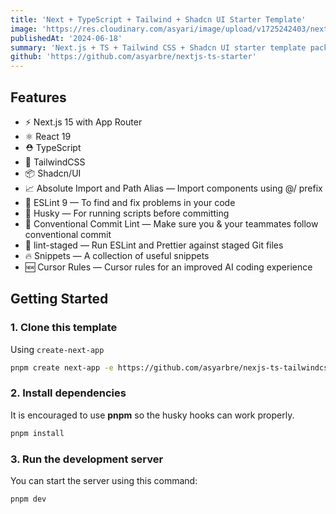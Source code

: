 ```yaml
---
title: 'Next + TypeScript + Tailwind + Shadcn UI Starter Template'
image: 'https://res.cloudinary.com/asyari/image/upload/v1725242403/next-starter_qxfjmt.jpg'
publishedAt: '2024-06-18'
summary: 'Next.js + TS + Tailwind CSS + Shadcn UI starter template packed with useful development features.'
github: 'https://github.com/asyarbre/nextjs-ts-starter'
---
```


## Features

- ⚡️ Next.js 15 with App Router
- ⚛️ React 19
- ⛑ TypeScript
- 💨 TailwindCSS
- 📦 Shadcn/UI
- 📈 Absolute Import and Path Alias — Import components using @/ prefix
- 📏 ESLint 9 — To find and fix problems in your code
- 🐶 Husky — For running scripts before committing
- 🤖 Conventional Commit Lint — Make sure you & your teammates follow conventional commit
- 🚫 lint-staged — Run ESLint and Prettier against staged Git files
- 🔥 Snippets — A collection of useful snippets
- 🆕 Cursor Rules — Cursor rules for an improved AI coding experience

## Getting Started

### 1. Clone this template

Using `create-next-app`

```bash
pnpm create next-app -e https://github.com/asyarbre/nexjs-ts-tailwindcss-starter ts-pnpm
```

### 2. Install dependencies

It is encouraged to use **pnpm** so the husky hooks can work properly.

```bash
pnpm install
```

### 3. Run the development server

You can start the server using this command:

```bash
pnpm dev
```
